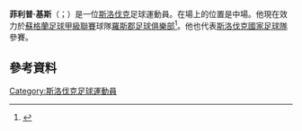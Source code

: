 '''菲利普·基斯'''（{{lang-sk|Filip Kiss}}；{{bd|1990年|10月13日}}）是一位[[斯洛伐克|斯洛伐克]]足球運動員。在場上的位置是中場。他現在效力於[[蘇格蘭足球甲級聯賽|蘇格蘭足球甲級聯賽]]球隊[[羅斯郡足球俱樂部|羅斯郡足球俱樂部]]<ref>{{cite web|title=Kiss joins on loan|url=http://www.rosscountyfootballclub.co.uk/news/kiss-joins-on-loan.aspx|publisher=rosscountyfootballclub.co.uk|date=8 January 2014|accessdate=8 January 2014|deadurl=yes|archiveurl=https://web.archive.org/web/20140108193602/http://www.rosscountyfootballclub.co.uk/news/kiss-joins-on-loan.aspx|archivedate=2014-01-08}}</ref>。他也代表[[斯洛伐克國家足球隊|斯洛伐克國家足球隊]]參賽。
==參考資料==
{{Reflist}}

{{DEFAULTSORT:Kiss, Filip}}
[[Category:斯洛伐克足球運動員|Category:斯洛伐克足球運動員]]